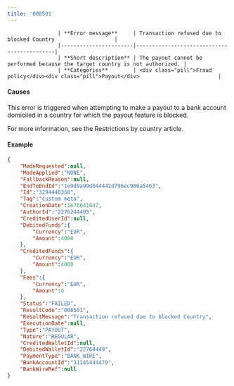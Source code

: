 ---
title: '008501'  
---


                    | **Error message**     | Transaction refused due to blocked Country                   |
                    |-----------------------|--------------------------------------------|
                    | **Short description** | The payout cannot be performed because the target country is not authorized. |
                    | **Categories**        | <div class="pill">Fraud policy</div><div class="pill">Payout</div>                         |
                  

#### Causes  

This error is triggered when attempting to make a payout to a bank account domiciled in a country for which the payout feature is blocked.   

For more information, see the Restrictions by country article.  

#### Example  
```json API Response
{
    "ModeRequested":null,
    "ModeApplied":"NONE",
    "FallbackReason":null,
    "EndToEndId":"1e9d9a99d044442d796ec986a5463",
    "Id":"3294440358",
    "Tag":"custom meta",
    "CreationDate":1676641647,
    "AuthorId":"2276244405",
    "CreditedUserId":null,
    "DebitedFunds":{
        "Currency":"EUR",
        "Amount":4000
    },
    "CreditedFunds":{
        "Currency":"EUR",
        "Amount":4000
    },
    "Fees":{
        "Currency":"EUR",
        "Amount":0
    },
    "Status":"FAILED",
    "ResultCode":"008501",
    "ResultMessage":"Transaction refused due to blocked Country",
    "ExecutionDate":null,
    "Type":"PAYOUT",
    "Nature":"REGULAR",
    "CreditedWalletId":null,
    "DebitedWalletId":"22764449",
    "PaymentType":"BANK_WIRE",
    "BankAccountId":"31145444479",
    "BankWireRef":null
}
```